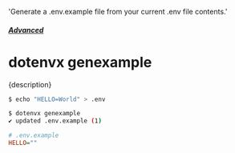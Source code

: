   'Generate a .env.example file from your current .env file contents.'

##### [Advanced](/docs/advanced)
# dotenvx genexample

<p className="lead">{description}</p>

```sh
$ echo "HELLO=World" > .env

$ dotenvx genexample
✔ updated .env.example (1)
```

```ini {{ title: ".env.example" }}
# .env.example
HELLO=""
```
